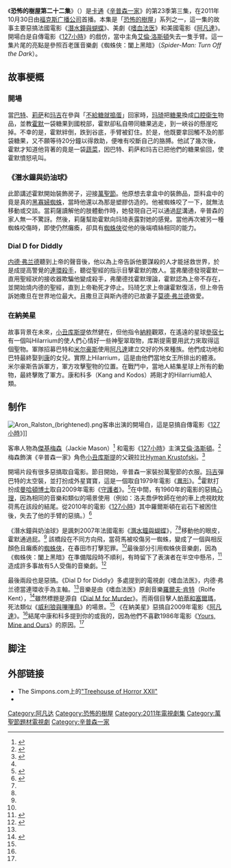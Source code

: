 {{noteTA
|G1=Simpsons
|G2=美国漫画
|G3=TV
}}
{{RoughTranslation|en:Treehouse of Horror XXII}}
{{Infobox Television episode
| Title        = 恐怖的樹屋第二十二集
| Image        =
| Series       = [[辛普森家庭|辛普森家庭]]
| Caption      = 
| Season       = 23
| Episode      = 489
| Airdate      = {{USA}} 2011年10月30日
| Production   =
| Writer       = {{link-en|Carolyn Omine|Carolyn Omine}}
| Director     = {{link-en|Matthew Faughnan|SMatthew Faughnan}}
| Guests       =[[艾倫·洛斯頓|艾倫·洛斯頓]]<br/>[[Jackie_Mason|Jackie Mason]]
| Episode list =
| Season list  =
| Prev         =[[霸子停下來聞聞羅斯福|霸子停下來聞聞羅斯福]]
| Next         =[[取代的你|取代的你]]
}}

《'''恐怖的樹屋第二十二集'''》（{{lang-en|''Treehouse of Horror XXII''}}）是[[卡通|卡通]]《[[辛普森一家|辛普森一家]]》的第23季第三集，在2011年10月30日由[[福克斯广播公司|福克斯广播公司]]首播。本集是「[[恐怖的樹屋_(系列)|恐怖的樹屋]]」系列之一，這一集的故事主要惡搞法國電影《[[潛水鐘與蝴蝶_(電影)|潛水鐘與蝴蝶]]》、美劇《[[嗜血法医|嗜血法医]]》和美國電影《[[阿凡達|阿凡達]]》。開場白是自傳電影《[[127小時|127小時]]》的戲仿，當中主角[[艾倫·洛斯頓|艾倫·洛斯頓]]失去一隻手臂。這一集片尾的亮點是參照百老匯音樂劇《蜘蛛俠：闔上黑暗》（''Spider-Man: Turn Off the Dark''）。

== 故事梗概 ==
=== 開場 ===
當[[巴特·辛普森|巴特]]、[[莉萨·辛普森|莉萨]]和[[玛吉·辛普森|玛吉]]在參與「[[不給糖就搗蛋|不給糖就搗蛋]]」回家時，[[玛琦·辛普森|玛琦]]把[[糖果|糖果]]換成[[口腔衛生|口腔衛生]]物品，並教[[霍默·辛普森|霍默]]一袋糖果到國稅部，霍默卻私自帶同糖果逃走，到一峽谷的懸崖吃掉。不幸的是，霍默絆倒，跌到谷底，手臂被釘住。於是，他既要拿回觸不及的那袋糖果，又不願等待20分鐘以得救助，便唯有咬斷自己的胳膊。他試了幾次後，霍默才知道他背著的竟是一袋[[蔬菜|蔬菜]]，因巴特、莉萨和玛吉已把他們的糖果偷回，使霍默憤怒吼叫。

===《潛水鐘與奶油球》===
此節講述霍默開始裝飾房子，迎接[[萬聖節|萬聖節]]。他原想去拿盒中的裝飾品，詎料盒中的竟是真的[[黑寡婦蜘蛛|黑寡婦蜘蛛]]，當時他還以為那是塑膠仿造的。他被蜘蛛咬了一下，就無法移動或交談。當莉薩讀解他的肢體動作時，她發現自己可以通過[[屁|屁]]溝通，辛普森的家人無一不驚訝。然後，莉薩幫助霍默向玛琦表露對她的感覺。當他再次被另一種蜘蛛咬傷時，即使仍然癱瘓，卻具有[[蜘蛛俠|蜘蛛俠]]從他的後端噴絲相同的能力。

===Dial D for Diddly===
[[内德·弗兰德|内德·弗兰德]]聽到上帝的聲音後，他以為上帝告訴他要謀殺的人才能拯救世界，於是成提高警覺的[[連環殺手|連環殺手]]，聽從聖經的指示目擊霍默的敵人。當弗蘭德發現霍默一直用聖經狀的接收器欺騙他變成殺手，弗蘭德找霍默理論，霍默認為上帝不存在，並開始燒内德的聖經，直到上帝勒死才停止。玛琦乞求上帝讓霍默復活，但上帝告訴她撒旦在世界地位最大。且撒旦正與斯內德的已故妻子[[莫德·弗兰德|莫德·弗兰德]]做愛。

===在納美星===
故事背景在未來，[[小丑库斯提|小丑库斯提]]依然健在，但他指令[[納粹主義|納粹]]觀眾，在遙遠的星球[[參宿七|參宿七]]有一個叫Hilarrium的使人們心情好一些神聖翠取物，库斯提需要用武力來取得這個聖物。軍隊招募巴特和[[米尔豪斯·范霍腾|米尔豪斯]]使用[[頭像|阿凡達]]建立交好的外來種族。他們成功地和巴特最終娶到[[康和科多|康]]的女兒。實際上Hilarrium，這是由他們當地女王所排出的體液。米尔豪斯告訴軍方，軍方攻擊聖物的位置。在戰鬥中，當地人結集星球上所有的動物，最終擊敗了軍方。康和科多（Kang and Kodos）將剛才的Hilarrium給人類。

== 制作 ==
[[File:Aron_Ralston_(brightened).png|thumb]]客串出演的開場白，這是惡搞自傳電影《[[127小時|127小時]]》]]

客串人物為[[傑基梅森|傑基梅森]]（Jackie Mason）<ref>{{Cite episode |title=Treehouse of Horror XXII"|episodelink= |series=The Simpsons |serieslink=The Simpsons |credits= |network=Fox |station= |airdate=October 30, 2011 |season=23|seriesno= |number=3 |minutes=21:18}}</ref> 和電影《[[127小時|127小時]]》主演[[艾倫·洛斯頓|艾倫·洛斯頓]]。<ref name="Jean">{{cite web|last=Potts|first=Kimberly|title='The Simpsons' Halloween: Al Jean on Farting Homer, a 'Dexter' Spoof and Aron Ralston|url=http://www.reuters.com/article/2011/10/28/idUS57925920520111028|work=Reuters|publisher=The Wrap|accessdate=October 31, 2011|date=October 28, 2011|archive-date=2012-06-28|archive-url=https://www.webcitation.org/68kTBZOt5?url=http://www.reuters.com/article/2011/10/28/idUS57925920520111028|dead-url=yes}}</ref>梅森飾演《辛普森一家》角色[[小丑库斯提|小丑库斯提]]的父親拉比[[Hyman_Krustofski|Hyman Krustofski]]。<ref>{{cite video | people=Castellaneta, Dan|date=2003|title=Commentary for "[[Like_Father,_Like_Clown|Like Father, Like Clown]]". The Simpsons: The Complete Third Season| medium=DVD|publisher=20th Century Fox}}</ref>

開場片段有很多惡搞取自電影。節目開始，辛普森一家裝扮萬聖節的衣服。[[玛吉·辛普森|玛吉]]彈巴特的太空裝，並打扮成外星寶寶，這是一個取自1979年電影《[[異形_(電影)|異形]]》。<ref name=TV.com />霍默打扮成[[曼哈頓博士|曼哈頓博士]]取自2009年電影《[[守護者_(電影)|守護者]]》。<ref name="clubreview">{{cite news |last=Childs |first=Hayden |url=http://www.avclub.com/articles/treehouse-of-horror-xxii,64214/ |title=The Simpsons, "Treehouse of Horror XXII" |work=[[The_A.V._Club|The A.V. Club]] |date=October 30, 2011 |accessdate=October 31, 2011 |archive-date=2013-05-30 |archive-url=https://web.archive.org/web/20130530114745/http://www.avclub.com/articles/treehouse-of-horror-xxii,64214/ |dead-url=no }}</ref>在中間，有1960年的電影的惡搞[[驚魂（1960片）|心理]]，因為相同的音樂和類似的場景使用（例如：洛夫喬伊牧師在他的車上虎視眈眈荷馬在該段的結尾。從2010年的電影《[[127小時|127小時]]》其中羅爾斯頓在岩石下被困住後，失去了他的手臂的惡搞。）<ref name=TV.com>{{cite web|last=Surette|first=Tim|title=The Simpsons: Another Halloween, Another Average "Treehouse of Horror"|url=http://www.tv.com/news/the-simpsons-another-halloween-another-average-treehouse-of-horror-27031/|work=[[TV.com|TV.com]]|accessdate=October 31, 2011|date=October 31, 2011|archive-date=2020-08-15|archive-url=https://web.archive.org/web/20200815053748/http://www.tv.com/news/the-simpsons-another-halloween-another-average-treehouse-of-horror-27031/|dead-url=no}}</ref>

《潛水鐘與奶油球》是諷刺2007年法國電影《[[潛水鐘與蝴蝶_(電影)|潛水鐘與蝴蝶]]》，<ref name=Jean /><ref name=TV.com />移動他的眼皮，霍默通過屁。<ref name=TV.com /> 該橋段在不同方向飛，當荷馬被咬傷另一蜘蛛，變成了一個與相反顏色且癱瘓的[[蜘蛛俠|蜘蛛俠]]，在春田市打擊犯罪。<ref name=TV.com />最後部分引用蜘蛛俠音樂劇，因為《蜘蛛俠：闔上黑暗》在準備階段時不順利，有時留下了表演者在半空中懸吊，<ref name="LA Times">{{cite web|last=Ng|first=David|title='Simpsons' parodies Broadway's 'Spider-Man' in Halloween episode|url=http://latimesblogs.latimes.com/culturemonster/2011/10/the-simpsons-parodies-broadway-spider-man-in-halloween-episode.html|work=Los Angeles Times|accessdate=October 31, 2011|date=October 31, 2011|archive-date=2017-05-31|archive-url=https://web.archive.org/web/20170531141921/http://latimesblogs.latimes.com/culturemonster/2011/10/the-simpsons-parodies-broadway-spider-man-in-halloween-episode.html|dead-url=no}}</ref>造成許多事故有5人受傷的音樂劇。<ref name="healy20110322">{{cite news|url=http://artsbeat.blogs.nytimes.com/2011/03/22/another-spider-man-actress-injured/|title=<nowiki>Another ‘Spider-Man’ Actress Injured</nowiki>|accessdate=March 23, 2011|last=Healy|first=Patrick|date=March 22, 2011|work=The New York Times|archive-date=2011-03-23|archive-url=https://web.archive.org/web/20110323105444/http://artsbeat.blogs.nytimes.com/2011/03/22/another-spider-man-actress-injured/|dead-url=no}}</ref>

最後兩段也是惡搞。《Dial D for Diddly》多處提到的電視劇《嗜血法医》，内德·弗兰德當連環收手為主軸。<ref name=Jean />音樂是由《嗜血法医》原創音樂[[羅爾夫·肯特|羅爾夫·肯特]]（Rolfe Kent），<ref name=Ledesma>{{cite web|last=Ledesma|first=Chris|title=Starting "The Man In the Blue Flannel Pants"|url=http://simpsonsmusic500.wordpress.com/2011/11/05/starting-the-man-in-the-blue-flannel-pants/|work=Simpsons Music 500|accessdate=November 5, 2011|date=November 5, 2011|archive-date=2020-04-11|archive-url=https://web.archive.org/web/20200411171926/https://simpsonsmusic500.wordpress.com/2011/11/05/starting-the-man-in-the-blue-flannel-pants/|dead-url=no}}</ref>雖然標題是源自《[[Dial_M_for_Murder|Dial M for Murder]]》。而兩個目擊人[[帕蒂和塞爾瑪|帕蒂和塞爾瑪]]，死法類似《[[威利狼與嗶嗶鳥|威利狼與嗶嗶鳥]]》的場景。<ref name=TV.com /> 《在納美星》惡搞自2009年電影《[[阿凡達|阿凡達]]》。<ref name=Jean />結尾中康和科多提到你的或我的，因為他們不喜歡1986年電影《[[Yours,_Mine_and_Ours|Yours, Mine and Ours]]》的原因。<ref name=clubreview />

== 脚注 ==
{{Reflist|2}}

== 外部链接 ==
* The Simpons.com上的[http://www.thesimpsons.com/#/recaps/season-23_episode-3 "Treehouse of Horror XXII"] {{Wayback|url=http://www.thesimpsons.com/#/recaps/season-23_episode-3 |date=19981206220956 }}
* {{imdb episode|0701122}}

[[Category:阿凡达|Category:阿凡达]]
[[Category:恐怖的樹屋|Category:恐怖的樹屋]]
[[Category:2011年電視劇集|Category:2011年電視劇集]]
[[Category:萬聖節題材電視劇|Category:萬聖節題材電視劇]]
[[Category:辛普森一家|Category:辛普森一家]]